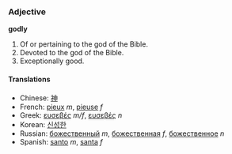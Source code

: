===Adjective===
'''godly'''
# Of or pertaining to the god of the Bible.
# Devoted to the god of the Bible.
# Exceptionally good.

====Translations====
*Chinese: [[神]]
*French: [[pieux]] ''m'', [[pieuse]] ''f''
*Greek: [[ευσεβές]] ''m/f'', [[ευσεβές]] ''n''
*Korean: [[신성한]]
*Russian: [[божественный]] ''m'', [[божественная]] ''f'', [[божественное]] ''n''
*Spanish: [[santo]] ''m'', [[santa]] ''f''